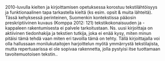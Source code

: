 ﻿
2010-luvulla kielten ja kirjoittamisen opetuksessa korostuu tekstilähtöisyys ja funktionaalinen tapa tarkastella kieltä (ks esim. opsit & muita lähteitä). Tässä kehyksessä perinteinen, Suomenkin kontekstissa pääosin preskriptiivinen kuvaus (Komppa 2012: 121) tekstikokonaisuuden ja -kappaleen rakentumisesta ei palvele tarkoitustaan. Ns. uusi kirjoittaja on aktiivinen tiedonhakija ja tekstien tutkija, joka ei enää kysy, miten minun pitäisi tämä tehdä vaan miten eri tavoilla tämä on tehty. Tällä kirjoittajalla voi olla hallussaan monilukutaitojen harjoittelun  myötä ymmärrystä tekstilajista, mutta repertuaarissa ei ole sopivaa rakennetta, jolla pystyisi itse tuottamaan tavoitemuotoisen tekstin.. 
